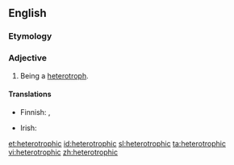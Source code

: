 ==English==

===Etymology===
{{confix|hetero|trophic}}

===Adjective===
{{en-adj|-}}

# Being a [[heterotroph]].

====Translations====
{{trans-top|being a heterotroph}}
* Finnish: {{t-|fi|toisenvarainen}}, {{t-|fi|heterotrofinen}}
{{trans-mid}}
* Irish: {{t-|ga|heitreatrófach}}
{{trans-bottom}}

[[et:heterotrophic]]
[[id:heterotrophic]]
[[sl:heterotrophic]]
[[ta:heterotrophic]]
[[vi:heterotrophic]]
[[zh:heterotrophic]]